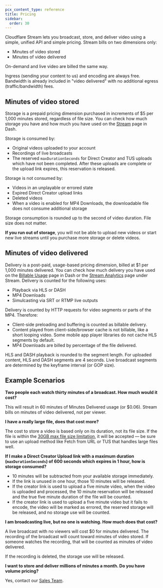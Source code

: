 ```yaml
---
pcx_content_type: reference
title: Pricing
sidebar:
  order: 30
---
```


Cloudflare Stream lets you broadcast, store, and deliver video using a simple, unified API and simple pricing. Stream bills on two dimensions only:

- Minutes of video stored
- Minutes of video delivered

On-demand and live video are billed the same way.

Ingress (sending your content to us) and encoding are always free. Bandwidth is already included in "video delivered" with no additional egress (traffic/bandwidth) fees.

## Minutes of video stored

Storage is a prepaid pricing dimension purchased in increments of $5 per 1,000 minutes stored, regardless of file size. You can check how much storage you have and how much you have used on the [Stream](https://dash.cloudflare.com/?to=/:account/stream) page in Dash.

Storage is consumed by:

- Original videos uploaded to your account
- Recordings of live broadcasts
- The reserved `maxDurationSeconds` for Direct Creator and TUS uploads which have not been completed. After these uploads are complete or the upload link expires, this reservation is released.

Storage is not consumed by:

- Videos in an unplayable or errored state
- Expired Direct Creator upload links
- Deleted videos
- When a video is enabled for MP4 Downloads, the downloadable file does not consume additional storage

Storage consumption is rounded up to the second of video duration. File size does not matter.

**If you run out of storage**, you will not be able to upload new videos or start new live streams until you purchase more storage or delete videos.

## Minutes of video delivered

Delivery is a post-paid, usage-based pricing dimension, billed at $1 per 1,000 minutes delivered. You can check how much delivery you have used on the [Billable Usage](https://dash.cloudflare.com/?to=/:account/billing/billable-usage) page in Dash or the [Stream Analytics](https://dash.cloudflare.com/?to=/:account/stream/analytics) page under Stream. Delivery is counted for the following uses:

- Playback via HLS or DASH
- MP4 Downloads
- Simulcasting via SRT or RTMP live outputs

Delivery is counted by HTTP requests for video segments or parts of the MP4. Therefore:

- Client-side preloading and buffering is counted as billable delivery.
- Content played from client-side/browser cache is not billable, like a short looping video. Some mobile app player libraries do not cache HLS segments by default.
- MP4 Downloads are billed by percentage of the file delivered.

HLS and DASH playback is rounded to the segment length. For uploaded content, HLS and DASH segments are 4 seconds. Live broadcast segments are determined by the keyframe interval (or GOP size).

## Example Scenarios

**Two people each watch thirty minutes of a broadcast. How much would it cost?**

This will result in 60 minutes of Minutes Delivered usage (or $0.06). Stream bills on minutes of video delivered, not per viewer.

**I have a really large file, does that cost more?**

The cost to store a video is based only on its duration, not its file size. If the file is within the [30GB max file size limitation](/stream/reference/faq/#is-there-a-limit-to-the-amount-of-videos-i-can-upload), it will be accepted — be sure to use an upload method like Fetch from URL or TUS that handles large files well.

**If I make a Direct Creator Upload link with a maximum duration (`maxDurationSeconds`) of 600 seconds which expires in 1 hour, how is storage consumed?**

- 10 minutes will be subtracted from your available storage immediately.
- If the link is unused in one hour, those 10 minutes will be released.
- If the creator link is used to upload a five minute video, when the video is uploaded and processed, the 10 minute reservation will be released and the true five minute duration of the file will be counted.
- If the creator link is used to upload a five minute video but it fails to encode, the video will be marked as errored, the reserved storage will be released, and no storage use will be counted.

**I am broadcasting live, but no one is watching. How much does that cost?**

A live broadcast with no viewers will cost $0 for minutes delivered. The recording of the broadcast will count toward minutes of video stored. If someone watches the recording, that will be counted as minutes of video delivered.

If the recording is deleted, the storage use will be released.

**I want to store and deliver millions of minutes a month. Do you have volume pricing?**

Yes, contact our [Sales Team](https://www.cloudflare.com/plans/enterprise/contact/).
